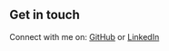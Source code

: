 ## Get in touch

Connect with me on: [GitHub](https://github.com/kenbadertscher) or [LinkedIn](https://www.linkedin.com/in/kenbadertscher/)
